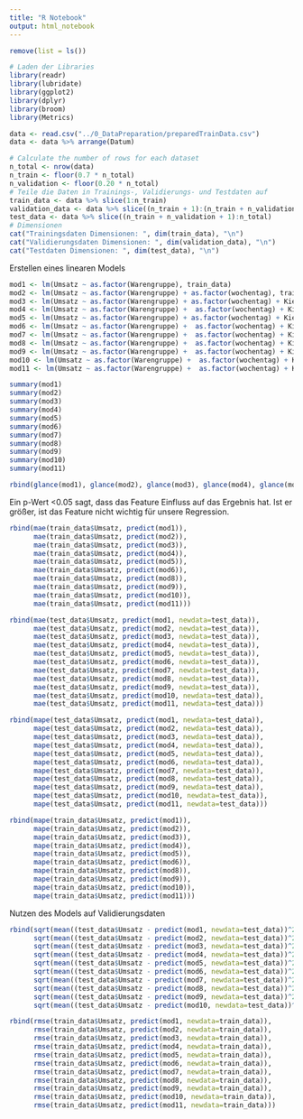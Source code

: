 ```yaml
---
title: "R Notebook"
output: html_notebook
---
```

```r
remove(list = ls())
```

```r
# Laden der Libraries
library(readr)
library(lubridate)
library(ggplot2)
library(dplyr)
library(broom)
library(Metrics)
```

```r
data <- read.csv("../0_DataPreparation/preparedTrainData.csv")
data <- data %>% arrange(Datum)

```


```r
# Calculate the number of rows for each dataset
n_total <- nrow(data)
n_train <- floor(0.7 * n_total)
n_validation <- floor(0.20 * n_total)
# Teile die Daten in Trainings-, Validierungs- und Testdaten auf
train_data <- data %>% slice(1:n_train)
validation_data <- data %>% slice((n_train + 1):(n_train + n_validation))
test_data <- data %>% slice((n_train + n_validation + 1):n_total)
# Dimensionen
cat("Trainingsdaten Dimensionen: ", dim(train_data), "\n")
cat("Validierungsdaten Dimensionen: ", dim(validation_data), "\n")
cat("Testdaten Dimensionen: ", dim(test_data), "\n")
```
Erstellen eines linearen Models
```r
mod1 <- lm(Umsatz ~ as.factor(Warengruppe), train_data)
mod2 <- lm(Umsatz ~ as.factor(Warengruppe) + as.factor(wochentag), train_data)
mod3 <- lm(Umsatz ~ as.factor(Warengruppe) + as.factor(wochentag) + KielerWoche, train_data)
mod4 <- lm(Umsatz ~ as.factor(Warengruppe) +  as.factor(wochentag) + KielerWoche + Temperatur, train_data)
mod5 <- lm(Umsatz ~ as.factor(Warengruppe) + as.factor(wochentag) + KielerWoche + Temperatur + Windgeschwindigkeit, train_data)
mod6 <- lm(Umsatz ~ as.factor(Warengruppe) +  as.factor(wochentag) + KielerWoche + Temperatur + Windgeschwindigkeit + Wettercode, train_data)
mod7 <- lm(Umsatz ~ as.factor(Warengruppe) +  as.factor(wochentag) + KielerWoche + Temperatur + Windgeschwindigkeit + Wettercode + Feiertag, train_data)
mod8 <- lm(Umsatz ~ as.factor(Warengruppe) +  as.factor(wochentag) + KielerWoche + Temperatur + Windgeschwindigkeit + Wettercode + Feiertag + Ferien, train_data)
mod9 <- lm(Umsatz ~ as.factor(Warengruppe) +  as.factor(wochentag) + KielerWoche + Temperatur + Windgeschwindigkeit + Wettercode + Feiertag, train_data)
mod10 <- lm(Umsatz ~ as.factor(Warengruppe) +  as.factor(wochentag) + KielerWoche + Temperatur + jahreszeit + Feiertag + Ferien, train_data)
mod11 <- lm(Umsatz ~ as.factor(Warengruppe) +  as.factor(wochentag) + KielerWoche + Temperatur + jahreszeit + Feiertag + Ferien + jahreszeit * Temperatur, train_data)
```

```r
summary(mod1)
summary(mod2)
summary(mod3)
summary(mod4)
summary(mod5)
summary(mod6)
summary(mod7)
summary(mod8)
summary(mod9)
summary(mod10)
summary(mod11)
```
```r
rbind(glance(mod1), glance(mod2), glance(mod3), glance(mod4), glance(mod5), glance(mod5), glance(mod6), glance(mod7), glance(mod8), glance(mod9), glance(mod10), glance(mod11))
```
Ein p-Wert <0.05 sagt, dass das Feature Einfluss auf das Ergebnis hat. Ist er größer, ist das Feature nicht wichtig für unsere Regression.

```r
rbind(mae(train_data$Umsatz, predict(mod1)),
      mae(train_data$Umsatz, predict(mod2)),
      mae(train_data$Umsatz, predict(mod3)),
      mae(train_data$Umsatz, predict(mod4)),
      mae(train_data$Umsatz, predict(mod5)),
      mae(train_data$Umsatz, predict(mod6)),
      mae(train_data$Umsatz, predict(mod8)),
      mae(train_data$Umsatz, predict(mod9)),
      mae(train_data$Umsatz, predict(mod10)),
      mae(train_data$Umsatz, predict(mod11)))
```
```r
rbind(mae(test_data$Umsatz, predict(mod1, newdata=test_data)),
      mae(test_data$Umsatz, predict(mod2, newdata=test_data)),
      mae(test_data$Umsatz, predict(mod3, newdata=test_data)),
      mae(test_data$Umsatz, predict(mod4, newdata=test_data)),
      mae(test_data$Umsatz, predict(mod5, newdata=test_data)),
      mae(test_data$Umsatz, predict(mod6, newdata=test_data)),
      mae(test_data$Umsatz, predict(mod7, newdata=test_data)),
      mae(test_data$Umsatz, predict(mod8, newdata=test_data)),
      mae(test_data$Umsatz, predict(mod9, newdata=test_data)),
      mae(test_data$Umsatz, predict(mod10, newdata=test_data)),
      mae(test_data$Umsatz, predict(mod11, newdata=test_data)))
```
```r
rbind(mape(test_data$Umsatz, predict(mod1, newdata=test_data)),
      mape(test_data$Umsatz, predict(mod2, newdata=test_data)),
      mape(test_data$Umsatz, predict(mod3, newdata=test_data)),
      mape(test_data$Umsatz, predict(mod4, newdata=test_data)),
      mape(test_data$Umsatz, predict(mod5, newdata=test_data)),
      mape(test_data$Umsatz, predict(mod6, newdata=test_data)),
      mape(test_data$Umsatz, predict(mod7, newdata=test_data)),
      mape(test_data$Umsatz, predict(mod8, newdata=test_data)),
      mape(test_data$Umsatz, predict(mod9, newdata=test_data)),
      mape(test_data$Umsatz, predict(mod10, newdata=test_data)),
      mape(test_data$Umsatz, predict(mod11, newdata=test_data)))
```
```r
rbind(mape(train_data$Umsatz, predict(mod1)),
      mape(train_data$Umsatz, predict(mod2)),
      mape(train_data$Umsatz, predict(mod3)),
      mape(train_data$Umsatz, predict(mod4)),
      mape(train_data$Umsatz, predict(mod5)),
      mape(train_data$Umsatz, predict(mod6)),
      mape(train_data$Umsatz, predict(mod8)),
      mape(train_data$Umsatz, predict(mod9)),
      mape(train_data$Umsatz, predict(mod10)),
      mape(train_data$Umsatz, predict(mod11)))
```



Nutzen des Models auf Validierungsdaten
```r
rbind(sqrt(mean((test_data$Umsatz - predict(mod1, newdata=test_data))^2)),
      sqrt(mean((test_data$Umsatz - predict(mod2, newdata=test_data))^2)),
      sqrt(mean((test_data$Umsatz - predict(mod3, newdata=test_data))^2)),
      sqrt(mean((test_data$Umsatz - predict(mod4, newdata=test_data))^2)),
      sqrt(mean((test_data$Umsatz - predict(mod5, newdata=test_data))^2)),
      sqrt(mean((test_data$Umsatz - predict(mod6, newdata=test_data))^2)),
      sqrt(mean((test_data$Umsatz - predict(mod7, newdata=test_data))^2)),
      sqrt(mean((test_data$Umsatz - predict(mod8, newdata=test_data))^2)),
      sqrt(mean((test_data$Umsatz - predict(mod9, newdata=test_data))^2)),
      sqrt(mean((test_data$Umsatz - predict(mod10, newdata=test_data))^2)))
```

```r
rbind(rmse(train_data$Umsatz, predict(mod1, newdata=train_data)),
      rmse(train_data$Umsatz, predict(mod2, newdata=train_data)),
      rmse(train_data$Umsatz, predict(mod3, newdata=train_data)),
      rmse(train_data$Umsatz, predict(mod4, newdata=train_data)),
      rmse(train_data$Umsatz, predict(mod5, newdata=train_data)),
      rmse(train_data$Umsatz, predict(mod6, newdata=train_data)),
      rmse(train_data$Umsatz, predict(mod7, newdata=train_data)),
      rmse(train_data$Umsatz, predict(mod8, newdata=train_data)),
      rmse(train_data$Umsatz, predict(mod9, newdata=train_data)),
      rmse(train_data$Umsatz, predict(mod10, newdata=train_data)),
      rmse(train_data$Umsatz, predict(mod11, newdata=train_data)))

```


